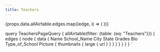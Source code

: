 ```yaml
---
title: Teachers
---
```



<Layout>
<Gallery>
{props.data.allAirtable.edges.map((edge, i) => (
    <PersonCard
        photoUrl={edge.node.data.Picture[0].thumbnails.large.url}
        name={edge.node.data.Name}
        school={edge.node.data.School_Name}
        schoolType={edge.node.data.Type_of_School}
        city={edge.node.data.City}
        state={edge.node.data.State}
        grades={edge.node.data.Grades}
        bio={edge.node.data.Bio}
    />
))}
</Gallery>
</Layout>

query TeachersPageQuery {
  allAirtable(filter: {table: {eq: "Teachers"}}) {
    edges {
      node {
        data {
          Name
          School_Name
          City
          State
          Grades
          Bio
          Type_of_School
          Picture {
            thumbnails {
              large {
                url
              }
            }
          }
        }
      }
    }
  }
}
`